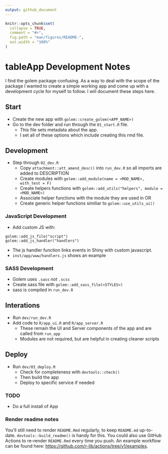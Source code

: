 ```yaml
---
output: github_document
---
```


```r
knitr::opts_chunk$set(
  collapse = TRUE,
  comment = "#>",
  fig.path = "man/figures/README-",
  out.width = "100%"
)
```

# tableApp Development Notes

I find the golem package confusing. As a way to deal with the scope of the package I wanted to create a simple working app and come up with a development cycle for myself to follow. I will document these steps here.

## Start
- Create the new app with `golem::create_golem(<APP_NAME>)`
- Go to the dev folder and run through the `01_start.R` file.
  - This file sets metadata about the app.
  - I set all of these options which include creating this rmd file.

## Development
- Step through `02_dev.R`
  - Copy `attachment::att_amend_desc()` into `run_dev.R` so all imports are added to DESCRIPTION
  - Create modules with `golem::add_module(name = <MOD_NAME>, with_test = F)`
  - Create helpers functions with `golem::add_utils("helpers", module = <MOD_NAME>)`
  - Associate helper functions with the module they are used in OR
  - Create generic helper functions similiar to `golem::use_utils_ui()`

### JavaScript Development
- Add custom JS with:
```
golem::add_js_file("script")
golem::add_js_handler("handlers")
```
- The js handler function links events in Shiny with custom javascript. 
- `inst/app/www/handlers.js` shows an example

### SASS Development
- Golem uses `.sass` *not* `.scss`
- Create sass file with `golem::add_sass_file(<STYLES>)`
- sass is compiled in `run_dev.R`

## Interations
- Run `dev/run_dev.R`
- Add code to `R/app_ui.R` and `R/app_server.R`
  - These remain the UI and Server components of the app and are called from `run_app`
  - Modules are not required, but are helpful in creating cleaner scripts

## Deploy
- Run `dev/03_deploy.R`
  - Check for completeness with `devtools::check()`
  - Then build the app
  - Deploy to specific service if needed

### TODO
- Do a full install of App
  
### Render readme notes
You'll still need to render `README.Rmd` regularly, to keep `README.md` up-to-date. `devtools::build_readme()` is handy for this. You could also use GitHub Actions to re-render `README.Rmd` every time you push. An example workflow can be found here: <https://github.com/r-lib/actions/tree/v1/examples>.

